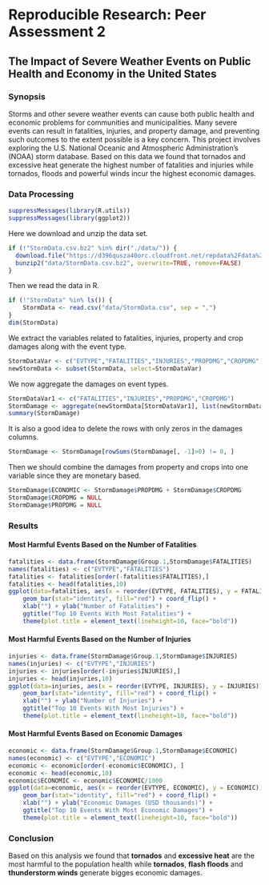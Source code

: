 
# Reproducible Research: Peer Assessment 2

## The Impact of Severe Weather Events on Public Health and Economy in the United States

### Synopsis

Storms and other severe weather events can cause both public health and economic problems for communities and municipalities. Many severe events can result in fatalities, injuries, and property damage, and preventing such outcomes to the extent possible is a key concern. This project involves exploring the U.S. National Oceanic and Atmospheric Administration's (NOAA) storm database. Based on this data we found that tornados and excessive heat
generate the highest number of fatalities and injuries while tornados, floods and powerful winds incur the highest
economic damages.

### Data Processing

```r
suppressMessages(library(R.utils))
suppressMessages(library(ggplot2))
```

Here we download and unzip the data set.

```r

if (!"StormData.csv.bz2" %in% dir("./data/")) {
  download.file("https://d396qusza40orc.cloudfront.net/repdata%2Fdata%2FStormData.csv.bz2", destfile = "data/StormData.csv.bz2")   
  bunzip2("data/StormData.csv.bz2", overwrite=TRUE, remove=FALSE)
}

```

Then we read the data in R.

```r

if (!"StormData" %in% ls()) {
    StormData <- read.csv("data/StormData.csv", sep = ",")
}
dim(StormData)
```

We extract the variables related to fatalities, injuries, property and crop damages along with the event type.

```r

StormDataVar <- c("EVTYPE","FATALITIES","INJURIES","PROPDMG","CROPDMG")
newStormData <- subset(StormData, select=StormDataVar)
```

We now aggregate the damages on event types.

```r
StormDataVar1 <- c("FATALITIES","INJURIES","PROPDMG","CROPDMG")
StormDamage <- aggregate(newStormData[StormDataVar1], list(newStormData$EVTYPE), sum)
summary(StormDamage)
```

It is also a good idea to delete the rows with only zeros in the damages columns.

```r
StormDamage <- StormDamage[rowSums(StormDamage[, -1]>0) != 0, ]
```

Then we should combine the damages from property and crops into one variable since they are monetary based.

```r
StormDamage$ECONOMIC <- StormDamage$PROPDMG + StormDamage$CROPDMG
StormDamage$CROPDMG = NULL
StormDamage$PROPDMG = NULL
```

### Results

#### Most Harmful Events Based on the Number of Fatalities


```r
fatalities <- data.frame(StormDamage$Group.1,StormDamage$FATALITIES)
names(fatalities) <- c("EVTYPE","FATALITIES")
fatalities <- fatalities[order(-fatalities$FATALITIES),]
fatalities <- head(fatalities,10)
ggplot(data=fatalities, aes(x = reorder(EVTYPE, FATALITIES), y = FATALITIES)) + 
    geom_bar(stat="identity", fill="red") + coord_flip() +
    xlab("") + ylab("Number of Fatalities") + 
    ggtitle("Top 10 Events With Most Fatalities") +
    theme(plot.title = element_text(lineheight=10, face="bold")) 
```

#### Most Harmful Events Based on the Number of Injuries

```r
injuries <- data.frame(StormDamage$Group.1,StormDamage$INJURIES)
names(injuries) <- c("EVTYPE","INJURIES")
injuries <- injuries[order(-injuries$INJURIES),]
injuries <- head(injuries,10)
ggplot(data=injuries, aes(x = reorder(EVTYPE, INJURIES), y = INJURIES)) + 
    geom_bar(stat="identity", fill="red") + coord_flip() +
    xlab("") + ylab("Number of Injuries") + 
    ggtitle("Top 10 Events With Most Injuries") +
    theme(plot.title = element_text(lineheight=10, face="bold"))
```

#### Most Harmful Events Based on Economic Damages

```r

economic <- data.frame(StormDamage$Group.1,StormDamage$ECONOMIC)
names(economic) <- c("EVTYPE","ECONOMIC")
economic <- economic[order(-economic$ECONOMIC), ]
economic <- head(economic,10)
economic$ECONOMIC <- economic$ECONOMIC/1000
ggplot(data=economic, aes(x = reorder(EVTYPE, ECONOMIC), y = ECONOMIC)) + 
    geom_bar(stat="identity", fill="red") + coord_flip() +
    xlab("") + ylab("Economic Damages (USD thousands)") + 
    ggtitle("Top 10 Events With Most Economic Damages") +
    theme(plot.title = element_text(lineheight=10, face="bold"))

```

### Conclusion

Based on this analysis we found that **tornados** and **excessive heat** are the most harmful to the population
health while **tornados**, **flash floods** and **thunderstorm winds** generate bigges economic damages.


